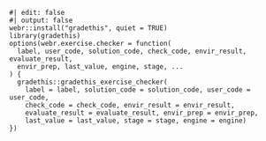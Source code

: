 ```webr
#| edit: false
#| output: false
webr::install("gradethis", quiet = TRUE)
library(gradethis)
options(webr.exercise.checker = function(
  label, user_code, solution_code, check_code, envir_result, evaluate_result,
  envir_prep, last_value, engine, stage, ...
) {
  gradethis::gradethis_exercise_checker(
    label = label, solution_code = solution_code, user_code = user_code,
    check_code = check_code, envir_result = envir_result,
    evaluate_result = evaluate_result, envir_prep = envir_prep,
    last_value = last_value, stage = stage, engine = engine)
})
```
